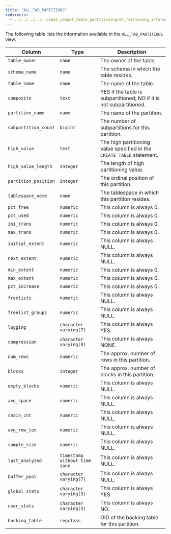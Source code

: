 ```yaml
---
title: "ALL_TAB_PARTITIONS"
redirects:
  - ../../../../../epas_compat_table_partitioning/07_retrieving_information_about_a_partitioned_table/01_table_partitioning_views_reference/02_all_tab_partitions #generated for docs/epas/reorg-role-use-case-mode
---
```


<div id="all_tab_partitions" class="registered_link"></div>

The following table lists the information available in the `ALL_TAB_PARTITIONS` view.

| Column               | Type                          | Description                                                            |
| -------------------- | ----------------------------- | ---------------------------------------------------------------------- |
| `table_owner`        | `name`                        | The owner of the table.                                                |
| `schema_name`        | `name`                        | The schema in which the table resides.                                 |
| `table_name`         | `name`                        | The name of the table.                                                 |
| `composite`          | `text`                        | YES if the table is subpartitioned; NO if it is not subpartitioned.    |
| `partition_name`     | `name`                        | The name of the partition.                                             |
| `subpartition_count` | `bigint`                      | The number of subpartitions for this partition.                        |
| `high_value`         | `text`                        | The high partitioning value specified in the `CREATE TABLE` statement. |
| `high_value_length`  | `integer`                     | The length of high partitioning value.                                 |
| `partition_position` | `integer`                     | The ordinal position of this partition.                                |
| `tablespace_name`    | `name`                        | The tablespace in which this partition resides.                        |
| `pct_free`           | `numeric`                     | This column is always 0.                                          |
| `pct_used`           | `numeric`                     | This column is always 0.                                          |
| `ini_trans`          | `numeric`                     | This column is always 0.                                          |
| `max_trans`          | `numeric`                     | This column is always 0.                                          |
| `initial_extent`     | `numeric`                     | This column is always NULL.                                       |
| `next_extent`        | `numeric`                     | This column is always NULL.                                       |
| `min_extent`         | `numeric`                     | This column is always 0.                                          |
| `max_extent`         | `numeric`                     | This column is always 0.                                          |
| `pct_increase`       | `numeric`                     | This column is always 0.                                          |
| `freelists`          | `numeric`                     | This column is always NULL.                                       |
| `freelist_groups`    | `numeric`                     | This column is always NULL.                                       |
| `logging`            | `character varying(7)`        | This column is always YES.                                        |
| `compression`        | `character varying(8)`        | This column is always NONE.                                       |
| `num_rows`           | `numeric`                     | The approx. number of rows in this partition.                          |
| `blocks`             | `integer`                     | The approx. number of blocks in this partition.                        |
| `empty_blocks`       | `numeric`                     | This column is always NULL.                                       |
| `avg_space`          | `numeric`                     | This column is always NULL.                                       |
| `chain_cnt`          | `numeric`                     | This column is always NULL.                                       |
| `avg_row_len`        | `numeric`                     | This column is always NULL.                                       |
| `sample_size`        | `numeric`                     | This column is always NULL.                                       |
| `last_analyzed`      | `timestamp without time zone` | This column is always NULL.                                       |
| `buffer_pool`        | `character varying(7)`        | This column is always NULL.                                       |
| `global_stats`       | `character varying(3)`        | This column is always YES.                                        |
| `user_stats`         | `character varying(3)`        | This column is always NO.                                         |
| `backing_table`      | `regclass`                    | OID of the backing table for this partition.                           |
